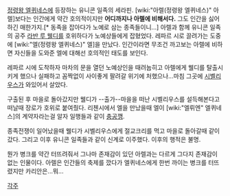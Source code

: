 [[정령왕 엘퀴네스]]에 등장하는 유니콘 일족의 세라핀. [wiki:"아렐(정령왕 엘퀴네스)" 아렐]보다는 인간에게 약간 호의적이지만 '''어디까지나 아렐에 비해서다.''' 그도 인간을 싫어하긴 매한가지.[* 동족을 잡아다가 노예로 삼는 종족들이니...] 아렐과 함께 유니콘 일족의 공주 [[라반 루 웰디]]를 호위하다가 노예상들에게 잡혔었다. 레파르 시로 끌려가는 도중에 [wiki:"엘(정령왕 엘퀴네스)" 엘]을 만났다. 인간이라면 무조건 까고보는 아렐에 비하면 자신들을 도와준 엘에 대해선 호의적인 태도를 보인다. 

레파르 시에 도착하자 마차의 문을 열던 노예상인을 때려눕히고 아렐에게 웰디를 탈출시키게 했으나 실패하고 꼼짝없이 사이좋게 팔려갈 위기에 처했으나...마침 그곳에 [[시벨리우스]]가 와있어서 살았다.

구출된 후 마을로 돌아갔지만 웰디가 --출가--마을을 떠난 시벨리우스를 설득해본다고 떠날때 장로가 호위로 붙여줬다. 리첸시에서 엘을 만났을때 엘이 [wiki:"엘뤼엔"  엘퀴네스]의 계약자라는걸 알자 일행들과 같이 [[충공깽]].

종족전쟁이 일어났을때 웰디가 시벨리우스에게 절교크리를 먹고 마을로 돌아갈때 같이 갔다.
그리고 이후 유니콘 일족들과 같이 신계로 이주했다. 이후의 행적은 불명.

뭔가 병크를 약간 터뜨려줘서 그나마 존재감이 있던 아렐과는 다르게 그다지 존재감이 없는 인물이다. 아렐은 인간들의 축제를 깠다가 엘퀴네스에게 한번 까이는 병크를 터뜨렸지만 카리안은...뭐...



[[각주]]
